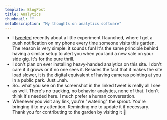 ```yaml
---
template: BlogPost
title: Analytics
thumbnail: ""
metaDescription: "My thoughts on analytics software"
---
```



- I [tweeted](https://twitter.com/maxholzheu/status/1270762662964498433)
  recently about a little experiment I launched, where I get a push notification
on my phone every time someone visits this garden. The reason is very simple: it
sounds fun! It's the same principle behind having a similar setup to alert you
when you land a new sale on your side gig. It's for the pure thrill.
- I don't plan on ever installing heavy-handed analytics on this site. I don't
  care if it grows or if no one sees it. Besides the fact that it makes the site load slower, it is the digital equivalent of having cameras pointing at you in a public park. Just...nah.
- So...what you see on the screenshot in the linked tweet is really all I see as
  well. There's no tracking, no behavior analytics, none of that. I don't think
it's needed here. I much prefer a human conversation.
- <Highlight>Whenever you visit any link, you're "watering" the sprout. You're bringing it
  to my attention. Reminding me to update it if necessary. Thank you for
contributing to the garden by visiting it 🥰</Highlight>
